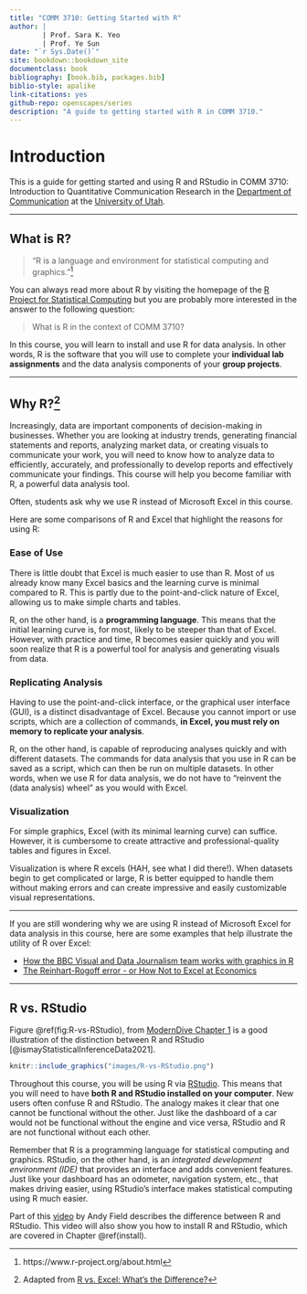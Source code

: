 ```yaml
--- 
title: "COMM 3710: Getting Started with R"
author: |
        | Prof. Sara K. Yeo
        | Prof. Ye Sun
date: "`r Sys.Date()`"
site: bookdown::bookdown_site
documentclass: book
bibliography: [book.bib, packages.bib]
biblio-style: apalike
link-citations: yes
github-repo: openscapes/series
description: "A guide to getting started with R in COMM 3710."
---
```


# Introduction {#intro}

This is a guide for getting started and using R and RStudio in COMM 3710: Introduction to Quantitative Communication Research in the [Department of Communication](https://communication.utah.edu) at the [University of Utah](https://utah.edu).

----

## What is R?

> "R is a language and environment for statistical computing and graphics."^[https://www.r-project.org/about.html]

You can always read more about R by visiting the homepage of the [R Project for Statistical Computing](https://www.r-project.org/) but you are probably more interested in the answer to the following question:

> What is R in the context of COMM 3710? 

In this course, you will learn to install and use R for data analysis. In other words, R is the software that you will use to complete your **individual lab assignments** and the data analysis components of your **group projects**.

---

## Why R?^[Adapted from [R vs. Excel: What's the Difference?](https://www.northeastern.edu/graduate/blog/r-vs-excel/)]

Increasingly, data are important components of decision-making in businesses. Whether you are looking at industry trends, generating financial statements and reports, analyzing market data, or creating visuals to communicate your work, you will need to know how to analyze data to efficiently, accurately, and professionally to develop reports and effectively communicate your findings. This course will help you become familiar with R, a powerful data analysis tool.

Often, students ask why we use R instead of Microsoft Excel in this course.

Here are some comparisons of R and Excel that highlight the reasons for using R:

### Ease of Use

There is little doubt that Excel is much easier to use than R. Most of us already know many Excel basics and the learning curve is minimal compared to R. This is partly due to the point-and-click nature of Excel, allowing us to make simple charts and tables.

R, on the other hand, is a **programming language**. This means that the initial learning curve is, for most, likely to be steeper than that of Excel. However, with practice and time, R becomes easier quickly and you will soon realize that R is a powerful tool for analysis and generating visuals from data.

### Replicating Analysis

Having to use the point-and-click interface, or the graphical user interface (GUI), is a distinct disadvantage of Excel. Because you cannot import or use scripts, which are a collection of commands, **in Excel, you must rely on memory to replicate your analysis**.

R, on the other hand, is capable of reproducing analyses quickly and with different datasets. The commands for data analysis that you use in R can be saved as a script, which can then be run on multiple datasets. In other words, when we use R for data analysis, we do not have to "reinvent the (data analysis) wheel" as you would with Excel.

### Visualization

For simple graphics, Excel (with its minimal learning curve) can suffice. However, it is cumbersome to create attractive and professional-quality tables and figures in Excel.

Visualization is where R excels (HAH, see what I did there!). When datasets begin to get complicated or large, R is better equipped to handle them without making errors and can create impressive and easily customizable visual representations.

---

If you are still wondering why we are using R instead of Microsoft Excel for data analysis in this course, here are some examples that help illustrate the utility of R over Excel:

- [How the BBC Visual and Data Journalism team works with graphics in R](https://medium.com/bbc-visual-and-data-journalism/how-the-bbc-visual-and-data-journalism-team-works-with-graphics-in-r-ed0b35693535)
- [The Reinhart-Rogoff error - or How Not to Excel at Economics](https://theconversation.com/the-reinhart-rogoff-error-or-how-not-to-excel-at-economics-13646)

---

## R vs. RStudio

Figure \@ref(fig:R-vs-RStudio), from [ModernDive Chapter 1](https://moderndive.com/1-getting-started.html) is a good illustration of the distinction between R and RStudio [@ismayStatisticalInferenceData2021].

```r
knitr::include_graphics("images/R-vs-RStudio.png")
```

Throughout this course, you will be using R via [RStudio](https://www.rstudio.com). This means that you will need to have **both R and RStudio installed on your computer**. New users often confuse R and RStudio. The analogy makes it clear that one cannot be functional without the other. Just like the dashboard of a car would not be functional without the engine and vice versa, RStudio and R are not functional without each other.

Remember that R is a programming language for statistical computing and graphics. RStudio, on the other hand, is an *integrated development environment (IDE)* that provides an interface and adds convenient features. Just like your dashboard has an odometer, navigation system, etc., that makes driving easier, using RStudio’s interface makes statistical computing using R much easier.

Part of this [video](https://youtu.be/ZvPFKfNHBNQ) by Andy Field describes the difference between R and RStudio. This video will also show you how to install R and RStudio, which are covered in Chapter \@ref(install).
